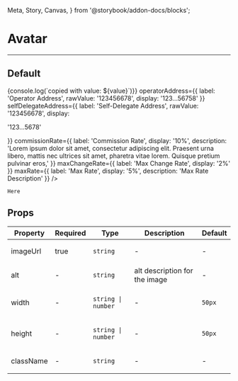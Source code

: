   Meta, Story, Canvas,
} from '@storybook/addon-docs/blocks';

<Meta title="ValidatorInfo" component={ValidatorInfo} />

# Avatar
---
## Default
<Canvas>
  <Story name="Default">
    <ValidatorInfo
      title='Validator Info'
      copyCallback={(value) => {console.log(`copied with value: ${value}`)}}
      operatorAddress={{
        label: 'Operator Address',
        rawValue: '123456678',
        display: '123...56758'
      }}
      selfDelegateAddress={{
        label: 'Self-Delegate Address',
        rawValue: '123456678',
        display: <p>'123...5678'</p>
      }}
      commissionRate={{
        label: 'Commission Rate',
        display: '10%',
        description: 'Lorem ipsum dolor sit amet, consectetur adipiscing elit. Praesent urna libero, mattis nec ultrices sit amet, pharetra vitae lorem. Quisque pretium pulvinar eros,'
      }}
      maxChangeRate={{
        label: 'Max Change Rate',
        display: '2%'
      }}
      maxRate={{
        label: 'Max Rate',
        display: '5%',
        description: 'Max Rate Description'
      }}
    />
  </Story>
</Canvas>

```
Here
```
## Props
<table>
<thead>
  <tr>
    <th>Property</th>
    <th>Required</th>
    <th>Type</th>
    <th>Description</th>
    <th>Default</th>
  </tr>
  </thead>
<tbody>
  <tr>
    <td>imageUrl</td>
    <td>true</td>
    <td>

`string`

  </td>
    <td>-</td>
    <td>-</td>
  </tr>

  <tr>
    <td>alt</td>
    <td>-</td>
    <td>

`string`

  </td>
    <td>alt description for the image</td>
    <td>-</td>
  </tr>

  <tr>
    <td>width</td>
    <td>-</td>
    <td>

`string | number`

  </td>
    <td>-</td>
      <td>

`50px`

  </td>
  </tr>

  <tr>
    <td>height</td>
    <td>-</td>
    <td>

`string | number`

  </td>
    <td>-</td>
      <td>

`50px`

  </td>
  </tr>

  <tr>
    <td>className</td>
    <td>-</td>
    <td>

`string`

  </td>
    <td>-</td>
    <td>-</td>
  </tr>
  </tbody>
</table>
<br/>
